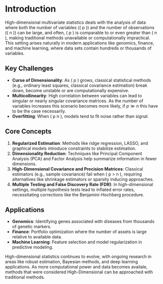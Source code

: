 # Introduction

High-dimensional multivariate statistics deals with the analysis of data where both the number of variables (\( p \)) and the number of observations (\( n \)) can be large, and often, \( p \) is comparable to or even greater than \( n \), making traditional methods unavailable or computationally impractical. This setting arises naturally in modern applications like genomics, finance, and machine learning, where data sets contain hundreds or thousands of variables.

## Key Challenges  
- **Curse of Dimensionality**: As \( p \) grows, classical statistical methods (e.g., ordinary least squares, classical covariance estimation) break down, become unstable or are computationally expensive.  
- **Multicollinearity**: High correlation between variables can lead to singular or nearly singular covariance matrices. As the number of variables increases this scenario becomes more likely, if $p \gg n$ this have to be the case necessarily. 
- **Overfitting**: When \( p \gg n \), models tend to fit noise rather than signal.  

## Core Concepts  
1. **Regularized Estimation**: Methods like ridge regression, LASSO, and graphical models introduce constraints to stabilize estimation.  
2. **Dimensionality Reduction**: Techniques like Principal Component Analysis (PCA) and Factor Analysis help summarize information in fewer dimensions.  
3. **High-Dimensional Covariance and Precision Matrices**: Classical estimators (e.g., sample covariance) fail when \( p > n \), requiring alternatives like shrinkage estimators or sparsity inducing approaches.  
4. **Multiple Testing and False Discovery Rate (FDR)**: In high-dimensional settings, multiple hypothesis tests lead to inflated error rates, necessitating corrections like the Benjamini-Hochberg procedure.  

## Applications  
- **Genomics**: Identifying genes associated with diseases from thousands of genetic markers.  
- **Finance**: Portfolio optimization where the number of assets is large relative to available data.  
- **Machine Learning**: Feature selection and model regularization in predictive modeling.  

High-dimensional statistics continues to evolve, with ongoing research in areas like robust estimation, Bayesian methods, and deep learning applications. As more computational power and data becomes availale, methods that were considered High-Dimensional can be approached with traditional methods.